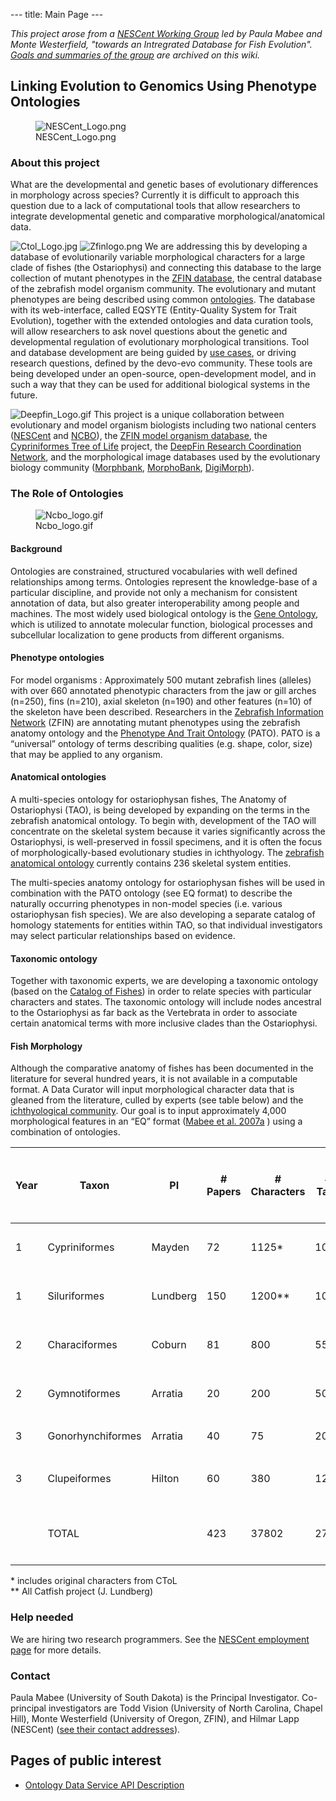 ---
title: Main Page
---

''This project arose from a [http://www.nescent.org/science/workinggroup.php NESCent Working Group] led by Paula Mabee and Monte Westerfield, "towards an Intregrated Database for Fish Evolution". [[Fish Evolution Working Group|Goals and summaries of the group]] are archived on this wiki.''

==Linking Evolution to Genomics Using Phenotype Ontologies==

[[Image:NESCent Logo.png|right]] 
===About this project===

What are the developmental and genetic bases of evolutionary differences in morphology across species?  Currently it is difficult to approach this question due to a lack of computational tools that allow researchers to integrate developmental genetic and comparative morphological/anatomical data.  

[[Image:Ctol Logo.jpg|right]] [[Image:Zfinlogo.png|left]] We are addressing this by developing a database of evolutionarily variable morphological characters for a large clade of fishes (the Ostariophysi) and connecting this database to the large collection of mutant phenotypes in the [http://zfin.org ZFIN database], the central database of the zebrafish model organism community. The evolutionary and mutant phenotypes are being described using common [[#The_Role_of_Ontologies|ontologies]].  The database with its web-interface, called EQSYTE (Entity-Quality System for Trait Evolution), together with the extended ontologies and data curation tools, will allow researchers to ask novel questions about the genetic and developmental regulation of evolutionary morphological transitions. Tool and database development are being guided by [http://en.wikipedia.org/wiki/Use_case use cases], or driving research questions, defined by the devo-evo community.  These tools are being developed under an open-source, open-development model, and in such a way that they can be used for additional biological systems in the future.

[[Image:Deepfin Logo.gif|right]] This project is a unique collaboration between evolutionary and model organism biologists including two national centers ([http://www.nescent.org NESCent] and [http://www.bioontology.org NCBO]), the [http://zfin.org ZFIN model organism database], the [http://bio.slu.edu/mayden/cypriniformes/home.html Cypriniformes Tree of Life] project, the [http://www.deepfin.org/ DeepFin Research Coordination Network], and the morphological image databases used by the evolutionary biology community ([http://www.morphbank.net/ Morphbank], [http://morphobank.geongrid.org/ MorphoBank], [http://digimorph.org/ DigiMorph]).

===The Role of Ontologies===
[[Image:Ncbo logo.gif|right]] 
====Background====

Ontologies are constrained, structured vocabularies with well defined relationships among terms. Ontologies represent the knowledge-base of a particular discipline, and provide not only a mechanism for consistent annotation of data, but also greater interoperability among people and machines. The most widely used biological ontology is the [http://www.geneontology.org Gene Ontology], which is utilized to annotate molecular function, biological processes and subcellular localization to gene products from different organisms.

====Phenotype ontologies==== 

For model organisms : Approximately 500 mutant zebrafish lines (alleles) with over 660 annotated phenotypic characters from the jaw or gill arches (n=250), fins (n=210), axial skeleton (n=190) and other features (n=10) of the skeleton have been described. Researchers in the [http://www.zfin.org Zebrafish Information Network] (ZFIN) are annotating mutant phenotypes using the zebrafish anatomy ontology and the [http://www.bioontology.org/wiki/index.php/PATO:Main_Page Phenotype And Trait Ontology] (PATO). PATO is a “universal” ontology of terms describing qualities (e.g. shape, color, size) that may be applied to any organism. 

====Anatomical ontologies====

A multi-species ontology for ostariophysan fishes, The Anatomy of Ostariophysi <!-- or: The Anatomical Ontology --> (TAO), is being developed by expanding on the terms in the zebrafish anatomical ontology.  To begin with, development of the TAO will concentrate on the skeletal system because it varies significantly across the Ostariophysi, is well-preserved in fossil specimens, and it is often the focus of morphologically-based evolutionary studies in ichthyology.  The [http://zfin.org/zf_info/anatomy/dict/sum.html zebrafish anatomical ontology] currently contains 236 skeletal system entities. 

The multi-species anatomy ontology for ostariophysan fishes will be used in combination with the PATO ontology (see EQ format) to describe the naturally occurring phenotypes in non-model species (i.e. various ostariophysan fish species).  We are also developing a separate catalog of homology statements for entities within TAO, so that individual investigators may select particular relationships based on evidence.

====Taxonomic ontology====

Together with taxonomic experts, we are developing a taxonomic ontology (based on the [http://www.calacademy.org/RESEARCH/ichthyology/catalog/fishcatsearch.html Catalog of Fishes]) in order to relate species with particular characters and states.  The taxonomic ontology will include nodes ancestral to the Ostariophysi as far back as the Vertebrata in order to associate certain anatomical terms with more inclusive clades than the Ostariophysi.  

====Fish Morphology====

Although the comparative anatomy of fishes has been documented in the literature for several hundred years, it is not available in a computable format.  A Data Curator will input morphological character data that is gleaned from the literature, culled by experts (see table below) and the [http://www.deepfin.org/ ichthyological community].  Our goal is to input approximately 4,000 morphological features in an “EQ” format ([[Media:TREE Mabee.pdf|Mabee et al. 2007a]]<!--; Mabee et al. 2007 in process-->) using a combination of ontologies.  

{| border="1" cellspacing="0" cellpadding="3"
|-
! Year !! Taxon !! PI !! # Papers !!  # Characters !! # Taxa !! # Species, Genera, Families
|-
|1 || Cypriniformes || Mayden  || 72 || 1125* || 1000 || 3268,  321, 5
|-
|1 || Siluriformes || Lundberg  ||  150 || 1200** || 1000 || 2867,  446, 35
|-
|2 || Characiformes || Coburn  || 81 || 800 || 550 || 1674,  270, 18
|-
|2 || Gymnotiformes || Arratia ||  20 ||  200 || 50 || 134,  30, 5
|-
|3 || Gonorhynchiformes || Arratia || 40 || 75 || 20 || 37,  7, 4
|-
|3 || Clupeiformes || Hilton  || 60 || 380 || 125 || 364,  84, 5
|-
| || TOTAL ||  || 423 ||  37802 || 2745 || 8344, 1158, 72
|}
<nowiki>*</nowiki> includes original characters from CToL<br/>
<nowiki>**</nowiki> All Catfish project (J. Lundberg)

===Help needed===

We are hiring two research programmers. See the [http://www.nescent.org/about/employment.php NESCent employment page] for more details. 

===Contact===

Paula Mabee (University of South Dakota) is the Principal Investigator. Co-principal investigators are Todd Vision (University of North Carolina, Chapel Hill), Monte Westerfield (University of Oregon, ZFIN), and Hilmar Lapp (NESCent) ([[Contact|see their contact addresses]]).

==Pages of public interest==

* [[Ontology_Data_Service_API|Ontology Data Service API Description]]